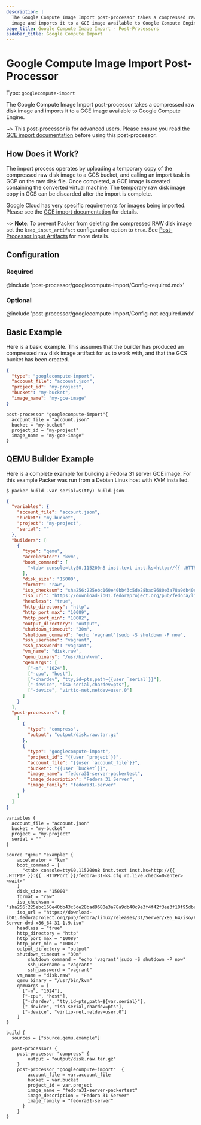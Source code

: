 ```yaml
---
description: |
  The Google Compute Image Import post-processor takes a compressed raw disk
  image and imports it to a GCE image available to Google Compute Engine.
page_title: Google Compute Image Import - Post-Processors
sidebar_title: Google Compute Import
---
```


# Google Compute Image Import Post-Processor

Type: `googlecompute-import`

The Google Compute Image Import post-processor takes a compressed raw disk
image and imports it to a GCE image available to Google Compute Engine.

~> This post-processor is for advanced users. Please ensure you read the
[GCE import documentation](https://cloud.google.com/compute/docs/images/import-existing-image)
before using this post-processor.

## How Does it Work?

The import process operates by uploading a temporary copy of the compressed raw
disk image to a GCS bucket, and calling an import task in GCP on the raw disk
file. Once completed, a GCE image is created containing the converted virtual
machine. The temporary raw disk image copy in GCS can be discarded after the import is complete.

Google Cloud has very specific requirements for images being imported. Please
see the [GCE import documentation](https://cloud.google.com/compute/docs/images/import-existing-image)
for details.

~> **Note**: To prevent Packer from deleting the compressed RAW disk image set the `keep_input_artifact` configuration option to `true`.
See [Post-Processor Input Artifacts](https://www.packer.io/docs/templates/post-processors#input-artifacts) for more details.

## Configuration

### Required

@include 'post-processor/googlecompute-import/Config-required.mdx'

### Optional

@include 'post-processor/googlecompute-import/Config-not-required.mdx'

## Basic Example

Here is a basic example. This assumes that the builder has produced an
compressed raw disk image artifact for us to work with, and that the GCS bucket
has been created.

<Tabs>
<Tab heading="JSON">

```json
{
  "type": "googlecompute-import",
  "account_file": "account.json",
  "project_id": "my-project",
  "bucket": "my-bucket",
  "image_name": "my-gce-image"
}
```

</Tab>

<Tab heading="HCL">

```hcl
post-processor "googlecompute-import"{
  account_file = "account.json"
  bucket = "my-bucket"
  project_id = "my-project"
  image_name = "my-gce-image"
}
```

</Tab>
</Tabs>

## QEMU Builder Example

Here is a complete example for building a Fedora 31 server GCE image. For this
example Packer was run from a Debian Linux host with KVM installed.

    $ packer build -var serial=$(tty) build.json

<Tabs>
<Tab heading="JSON">

```json
{
  "variables": {
    "account_file": "account.json",
    "bucket": "my-bucket",
    "project": "my-project",
    "serial": ""
  },
  "builders": [
    {
      "type": "qemu",
      "accelerator": "kvm",
      "boot_command": [
        "<tab> console=ttyS0,115200n8 inst.text inst.ks=http://{{ .HTTPIP }}:{{ .HTTPPort }}/fedora-31-ks.cfg rd.live.check=0<enter><wait>"
      ],
      "disk_size": "15000",
      "format": "raw",
      "iso_checksum": "sha256:225ebc160e40bb43c5de28bad9680e3a78a9db40c9e3f4f42f3ee3f10f95dbeb",
      "iso_url": "https://download-ib01.fedoraproject.org/pub/fedora/linux/releases/31/Server/x86_64/iso/Fedora-Server-dvd-x86_64-31-1.9.iso",
      "headless": "true",
      "http_directory": "http",
      "http_port_max": "10089",
      "http_port_min": "10082",
      "output_directory": "output",
      "shutdown_timeout": "30m",
      "shutdown_command": "echo 'vagrant'|sudo -S shutdown -P now",
      "ssh_username": "vagrant",
      "ssh_password": "vagrant",
      "vm_name": "disk.raw",
      "qemu_binary": "/usr/bin/kvm",
      "qemuargs": [
        ["-m", "1024"],
        ["-cpu", "host"],
        ["-chardev", "tty,id=pts,path={{user `serial`}}"],
        ["-device", "isa-serial,chardev=pts"],
        ["-device", "virtio-net,netdev=user.0"]
      ]
    }
  ],
  "post-processors": [
    [
      {
        "type": "compress",
        "output": "output/disk.raw.tar.gz"
      },
      {
        "type": "googlecompute-import",
        "project_id": "{{user `project`}}",
        "account_file": "{{user `account_file`}}",
        "bucket": "{{user `bucket`}}",
        "image_name": "fedora31-server-packertest",
        "image_description": "Fedora 31 Server",
        "image_family": "fedora31-server"
      }
    ]
  ]
}
```

</Tab>
<Tab heading="HCL">

```hcl
variables {
  account_file = "account.json"
  bucket = "my-bucket"
  project = "my-project"
  serial = ""
}

source "qemu" "example" {
    accelerator = "kvm"
    boot_command = [
      "<tab> console=ttyS0,115200n8 inst.text inst.ks=http://{{ .HTTPIP }}:{{ .HTTPPort }}/fedora-31-ks.cfg rd.live.check=0<enter><wait>"
    ]
    disk_size = "15000"
    format = "raw"
    iso_checksum = "sha256:225ebc160e40bb43c5de28bad9680e3a78a9db40c9e3f4f42f3ee3f10f95dbeb"
    iso_url = "https://download-ib01.fedoraproject.org/pub/fedora/linux/releases/31/Server/x86_64/iso/Fedora-Server-dvd-x86_64-31-1.9.iso"
    headless = "true"
    http_directory = "http"
    http_port_max = "10089"
    http_port_min = "10082"
    output_directory = "output"
    shutdown_timeout = "30m"
		shutdown_command = "echo 'vagrant'|sudo -S shutdown -P now"
		ssh_username = "vagrant"
		ssh_password = "vagrant"
    vm_name = "disk.raw"
    qemu_binary = "/usr/bin/kvm"
    qemuargs = [
      ["-m", "1024"],
      ["-cpu", "host"],
      ["-chardev", "tty,id=pts,path=${var.serial}"],
      ["-device", "isa-serial,chardev=pts"],
      ["-device", "virtio-net,netdev=user.0"]
    ]
}

build {
  sources = ["source.qemu.example"]

  post-processors {
    post-processor "compress" {
        output = "output/disk.raw.tar.gz"
    }
    post-processor "googlecompute-import"  {
        account_file = var.account_file
        bucket = var.bucket
        project_id = var.project
        image_name = "fedora31-server-packertest"
        image_description = "Fedora 31 Server"
        image_family = "fedora31-server"
      }
    }
}
```

</Tab>
</Tabs>
